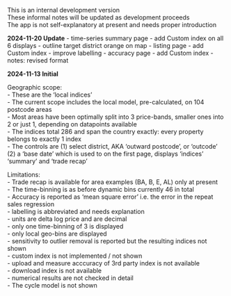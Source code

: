 
This is an internal development version  
These informal notes will be updated as development proceeds  
The app is not self-explanatory at present and needs proper introduction  

**2024-11-20 Update**
  - time-series summary page
    - add Custom index on all 6 displays
    - outline target district orange on map
  - listing page
    - add Custom index 
    - improve labelling
  - accuracy page
    - add Custom index 
  - notes: revised format 

**2024-11-13 Initial**

Geographic scope:  
  -  These are the 'local indices'  
  -  The current scope includes the local model, pre-calculated, on 104 postcode areas  
  -  Most areas have been optimally split into 3 price-bands, smaller ones into 2 or just 1, depending on datapoints available  
  -  The indices total 286 and span the country exactly: every property belongs to exactly 1 index  
  -  The controls are (1) select district, AKA 'outward postcode', or 'outcode' (2) a 'base date' which is used to on the first page, displays 'indices' 'summary' and 'trade recap'  
  
 Limitations:  
  -  Trade recap is available for area examples (BA, B, E, AL) only at present  
  -  The time-binning is as before dynamic bins currently 46 in total  
  -  Accuracy is reported as 'mean square error' i.e. the error in the repeat sales regression  
 -  labelling is abbreviated and needs explanation  
  -  units are delta log price and are decimal  
  -  only one time-binning of 3 is displayed   
  -  only local geo-bins are displayed  
  -  sensitivity to outlier removal is reported but the resulting indices not shown  
  -  custom index is not implemented / not shown  
  -  upload and measure acccuracy of 3rd party index is not available  
  -  download index is not available  
  -  numerical results are not checked in detail  
  -  The cycle model is not shown  

